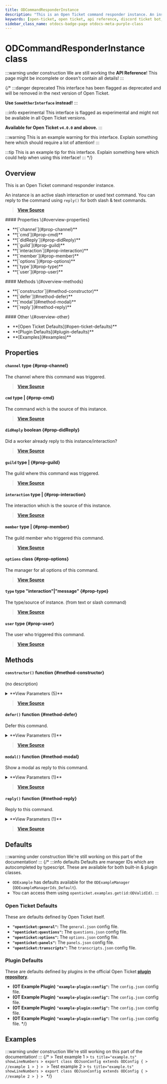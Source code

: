 ```yaml
---
title: ODCommandResponderInstance
description: "This is an Open Ticket command responder instance. An instance is an active slash interaction or used text command. You can reply to the command using `reply()` for both slash & text commands."
keywords: [open-ticket, open ticket, api reference, discord ticket bot, class]
sidebar_class_name: otdocs-badge-page otdocs-meta-purple-class
---
```

<head>
    <link rel="apple-touch-icon" href="/img/logo_vertical.png"/>
</head>

# ODCommandResponderInstance <M color="purple">class</M>

:::warning under construction
We are still working the **API Reference**! This page might be incomplete or doesn't contain all details!
:::

{/*
:::danger deprecated
This interface has been flagged as deprecated and will be removed in the next version of Open Ticket.

**Use `SomeOtherInterface` instead!**
:::

:::info experimental
This interface is flagged as experimental and might not be available in all Open Ticket versions.

**Available for Open Ticket `v4.0.0` and above.**
:::

:::warning
This is an example warning for this interface. Explain something here which should require a lot of attention!
:::

:::tip
This is an example tip for this interface. Explain something here which could help when using this interface!
:::
*/}

## Overview
This is an Open Ticket command responder instance.

An instance is an active slash interaction or used text command. You can reply to the command using `reply()` for both slash & text commands.

> [**View Source**](https://otgithub.dj-dj.be/tree/main/src/core/api/modules/responder.ts#L338)

<FlexHorizontal>
<div style={{width:"30%"}} className="otdocs-flex-mobile-width">
    #### Properties \{#overview-properties}
    <ul>
        <li>**[`channel`](#prop-channel)**</li>
        <li>**[`cmd`](#prop-cmd)**</li>
        <li>**[`didReply`](#prop-didReply)**</li>
        <li>**[`guild`](#prop-guild)**</li>
        <li>**[`interaction`](#prop-interaction)**</li>
        <li>**[`member`](#prop-member)**</li>
        <li>**[`options`](#prop-options)**</li>
        <li>**[`type`](#prop-type)**</li>
        <li>**[`user`](#prop-user)**</li>
    </ul>
</div>
<div style={{width:"30%"}} className="otdocs-flex-mobile-width">
    #### Methods \{#overview-methods}
    <ul>
        <li>**[`constructor`](#method-constructor)**</li>
        <li>**[`defer`](#method-defer)**</li>
        <li>**[`modal`](#method-modal)**</li>
        <li>**[`reply`](#method-reply)**</li>
    </ul>
</div>
<div style={{width:"30%"}} className="otdocs-flex-mobile-width">
    #### Other \{#overview-other}
    <ul>
        <li>**[Open Ticket Defaults](#open-ticket-defaults)**</li>
        <li>**[Plugin Defaults](#plugin-defaults)**</li>
        <li>**[Examples](#examples)**</li>
    </ul>
</div>
</FlexHorizontal>

## Properties
<Divider></Divider>
#### `channel` <M color="brown">type</M> <ApiBlock><ApiUrl url="https://discord.js.org/docs/packages/discord.js/main/TextBasedChannel:TypeAlias" label="discord.TextBasedChannel"/></ApiBlock> \{#prop-channel}
The channel where this command was triggered.

> [**View Source**](https://otgithub.dj-dj.be/tree/main/src/core/api/modules/responder.ts#L356)

<Divider></Divider>
#### `cmd` <M color="brown">type</M> <ApiBlock><ApiUrl url="class:ODSlashCommand" label="api.ODSlashCommand"/>|<ApiUrl url="class:ODTextCommand" label="api.ODTextCommand"/></ApiBlock> \{#prop-cmd}
The command wich is the source of this instance.

> [**View Source**](https://otgithub.dj-dj.be/tree/main/src/core/api/modules/responder.ts#L342)

<Divider></Divider>
#### `didReply` <M color="red">boolean</M> <ApiBlock><ApiUrl url="js:boolean" label="boolean"/></ApiBlock> \{#prop-didReply}
Did a worker already reply to this instance/interaction?

> [**View Source**](https://otgithub.dj-dj.be/tree/main/src/core/api/modules/responder.ts#L346)

<Divider></Divider>
#### `guild` <M color="brown">type</M> <ApiBlock><ApiUrl url="js:null" label="null"/>|<ApiUrl url="https://discord.js.org/docs/packages/discord.js/main/Guild:Class" label="discord.Guild"/></ApiBlock> \{#prop-guild}
The guild where this command was triggered.

> [**View Source**](https://otgithub.dj-dj.be/tree/main/src/core/api/modules/responder.ts#L354)

<Divider></Divider>
#### `interaction` <M color="brown">type</M> <ApiBlock><ApiUrl url="https://discord.js.org/docs/packages/discord.js/main/ChatInputCommandInteraction:Class" label="discord.ChatInputCommandInteraction"/>|<ApiUrl url="https://discord.js.org/docs/packages/discord.js/main/Message:Class" label="discord.Message"/></ApiBlock> \{#prop-interaction}
The interaction which is the source of this instance.

> [**View Source**](https://otgithub.dj-dj.be/tree/main/src/core/api/modules/responder.ts#L340)

<Divider></Divider>
#### `member` <M color="brown">type</M> <ApiBlock><ApiUrl url="js:null" label="null"/>|<ApiUrl url="https://discord.js.org/docs/packages/discord.js/main/GuildMember:Class" label="discord.GuildMember"/></ApiBlock> \{#prop-member}
The guild member who triggered this command.

> [**View Source**](https://otgithub.dj-dj.be/tree/main/src/core/api/modules/responder.ts#L352)

<Divider></Divider>
#### `options` <M color="purple">class</M> <ApiBlock><ApiUrl url="class:ODCommandResponderInstanceOptions" label="api.ODCommandResponderInstanceOptions"/></ApiBlock> \{#prop-options}
The manager for all options of this command.

> [**View Source**](https://otgithub.dj-dj.be/tree/main/src/core/api/modules/responder.ts#L348)

<Divider></Divider>
#### `type` <M color="brown">type</M> <ApiBlock>"interaction"|"message"</ApiBlock> \{#prop-type}
The type/source of instance. (from text or slash command)

> [**View Source**](https://otgithub.dj-dj.be/tree/main/src/core/api/modules/responder.ts#L344)

<Divider></Divider>
#### `user` <M color="brown">type</M> <ApiBlock><ApiUrl url="https://discord.js.org/docs/packages/discord.js/main/User:Class" label="discord.User"/></ApiBlock> \{#prop-user}
The user who triggered this command.

> [**View Source**](https://otgithub.dj-dj.be/tree/main/src/core/api/modules/responder.ts#L350)

<Divider></Divider>

## Methods
<Divider></Divider>
#### `constructor()` <M color="orange">function</M> <ApiBlock><ApiUrl url="class:ODCommandResponderInstance" label="api.ODCommandResponderInstance"/></ApiBlock> \{#method-constructor}
(no description)

<details>
<summary>**View Parameters (5)**</summary>
- **`interaction`:** <M color="brown">type</M> <ApiBlock><ApiUrl url="https://discord.js.org/docs/packages/discord.js/main/ChatInputCommandInteraction:Class" label="discord.ChatInputCommandInteraction"/>|<ApiUrl url="https://discord.js.org/docs/packages/discord.js/main/Message:Class" label="discord.Message"/></ApiBlock> - Parameter Description Lorem Ipsum.
- **`cmd`:** <M color="brown">type</M> <ApiBlock><ApiUrl url="class:ODSlashCommand" label="api.ODSlashCommand"/>|<ApiUrl url="class:ODTextCommand" label="api.ODTextCommand"/></ApiBlock> - Parameter Description Lorem Ipsum.
- **`errorCallback`:** <M color="brown">type</M> <ApiBlock><ApiUrl url="js:null" label="null"/>|<ApiUrl url="type:ODResponderTimeoutErrorCallback" label="api.ODResponderTimeoutErrorCallback"/></ApiBlock> - Parameter Description Lorem Ipsum.
- **`timeoutMs`:** <M color="brown">type</M> <ApiBlock><ApiUrl url="js:null" label="null"/>|<ApiUrl url="js:number" label="number"/></ApiBlock> - Parameter Description Lorem Ipsum.
- **`options`:** <M color="pink">array</M> <ApiBlock><ApiUrl url="type:ODTextCommandInteractionOption" label="api.ODTextCommandInteractionOption"/>[]</ApiBlock> - Parameter Description Lorem Ipsum.
</details>

> [**View Source**](https://otgithub.dj-dj.be/tree/main/src/core/api/modules/responder.ts#L358)

<Divider></Divider>
#### `defer()` <M color="orange">function</M> <ApiBlock><ApiUrl url="js:promise" label="Promise"/></ApiBlock> \{#method-defer}
Defer this command.

<details>
<summary>**View Parameters (1)**</summary>
- **`ephemeral`:** <M color="red">boolean</M> <ApiBlock><ApiUrl url="js:boolean" label="boolean"/></ApiBlock> - Parameter Description Lorem Ipsum.
</details>

> [**View Source**](https://otgithub.dj-dj.be/tree/main/src/core/api/modules/responder.ts#L412)

<Divider></Divider>
#### `modal()` <M color="orange">function</M> <ApiBlock><ApiUrl url="js:promise" label="Promise"/></ApiBlock> \{#method-modal}
Show a modal as reply to this command.

<details>
<summary>**View Parameters (1)**</summary>
- **`modal`:** <M color="gray">interface</M> <ApiBlock><ApiUrl url="interface:ODModalBuildResult" label="api.ODModalBuildResult"/></ApiBlock> - Parameter Description Lorem Ipsum.
</details>

> [**View Source**](https://otgithub.dj-dj.be/tree/main/src/core/api/modules/responder.ts#L421)

<Divider></Divider>
#### `reply()` <M color="orange">function</M> <ApiBlock><ApiUrl url="js:promise" label="Promise"/></ApiBlock> \{#method-reply}
Reply to this command.

<details>
<summary>**View Parameters (1)**</summary>
- **`msg`:** <M color="gray">interface</M> <ApiBlock><ApiUrl url="interface:ODMessageBuildResult" label="api.ODMessageBuildResult"/></ApiBlock> - Parameter Description Lorem Ipsum.
</details>

> [**View Source**](https://otgithub.dj-dj.be/tree/main/src/core/api/modules/responder.ts#L389)

<Divider></Divider>

## Defaults
:::warning under construction
We're still working on this part of the documentation!
:::
{/*
:::info defaults
Defaults are manager IDs which are autocompleted by typescript. These are available for both built-in & plugin classes.
- `ODExample` has defaults available for the `ODExampleManager` (`ODExampleManagerIds_Default`).
- You can access them using `openticket.examples.get(id:ODValidId)`.
:::

### Open Ticket Defaults
These are defaults defined by Open Ticket itself.
- **`"openticket:general"`:** The `general.json` config file.
- **`"openticket:questions"`:** The `questions.json` config file.
- **`"openticket:options"`:** The `options.json` config file.
- **`"openticket:panels"`:** The `panels.json` config file.
- **`"openticket:transcripts"`:** The `transcripts.json` config file.

### Plugin Defaults
These are defaults defined by plugins in the official Open Ticket [**plugin repository**](https://odplugins.dj-dj.be/tree/main/open-ticket).
- <C color="blue">**(OT Example Plugin)**</C> **`"example-plugin:config"`:** The `config.json` config file.
- <C color="blue">**(OT Example Plugin)**</C> **`"example-plugin:config"`:** The `config.json` config file.
- <C color="blue">**(OT Example Plugin)**</C> **`"example-plugin:config"`:** The `config.json` config file.
- <C color="blue">**(OT Example Plugin)**</C> **`"example-plugin:config"`:** The `config.json` config file.
*/}

## Examples
:::warning under construction
We're still working on this part of the documentation!
:::
{/*
<Tabs>
    <TabItem value="First Example">
    > Test example 1
    > ```ts title="example.ts" showLineNumbers
    > export class ODJsonConfig extends ODConfig {
    >     //example 1
    > }
    > ```
    </TabItem>
    <TabItem value="Second Example">
    > Test example 2
    > ```ts title="example.ts" showLineNumbers
    > export class ODJsonConfig extends ODConfig {
    >     //example 2
    > }
    > ```
    </TabItem>
</Tabs>
*/}
